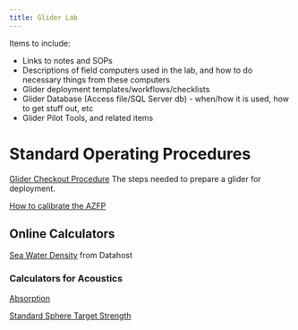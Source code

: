 ```yaml
---
title: Glider Lab
---
```


Items to include:

* Links to notes and SOPs
* Descriptions of field computers used in the lab, and how to do necessary things from these computers
* Glider deployment templates/workflows/checklists
* Glider Database (Access file/SQL Server db) - when/how it is used, how to get stuff out, etc
* Glider Pilot Tools, and related items

# Standard Operating Procedures

[Glider Checkout Procedure](https://docs.google.com/document/d/1FdrB_BeSkKoy3XOzIwfmd_sm7aAwoaeT9AQfz0bkh8A/edit) The steps needed to prepare a glider for deployment.

[How to calibrate the AZFP](https://docs.google.com/document/d/10sJRgIOPb4awRG6GcpJIfy7RDksZSbjWxIXCW1Xk1Qw/edit)

## Online Calculators

[Sea Water Density](https://fermi.jhuapl.edu/denscalc.html) from Datahost

### Calculators for Acoustics

[Absorption](http://resource.npl.co.uk/acoustics/techguides/seaabsorption/)

[Standard Sphere Target Strength](https://www.fisheries.noaa.gov/data-tools/standard-sphere-target-strength-calculator)

